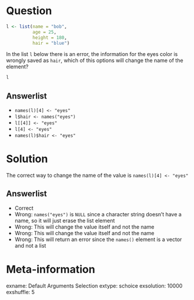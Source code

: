 Question
========
```r
l <- list(name = "bob",
          age = 25,
          height = 180,
          hair = "blue")
```

In the list `l` below there is an error, the information for the eyes color is wrongly saved as `hair`, which of this options will change the name of the element?

```r
l
```


Answerlist
----------
* `names(l)[4] <- "eyes"`
* `l$hair <- names("eyes")`
* `l[[4]] <- "eyes"`
* `l[4] <- "eyes"`
* `names(l)$hair <- "eyes"`

Solution
========
The correct way to change the name of the value is `names(l)[4] <- "eyes"`

Answerlist
----------
* Correct
* Wrong: `names("eyes")` is `NULL` since a character string doesn't have a name, so it will just erase the list element
* Wrong: This will change the value itself and not the name
* Wrong: This will change the value itself and not the name
* Wrong: This will return an error since the `names()` element is a vector and not a list

Meta-information
================
exname: Default Arguments Selection
extype: schoice
exsolution: 10000
exshuffle: 5
